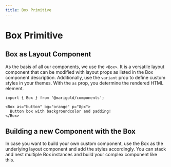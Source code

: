 ```yaml
---
title: Box Primitive
---
```



# Box Primitive

## Box as Layout Component

As the basis of all our components, we use the `<Box>`. It is a versatile layout component that
can be modified with layout props as listed in the <Link to="../../components/box">Box component</Link> description.
Additionally, use the `variant` prop to define custom styles in your themes. With the `as` prop, you
determine the rendered HTML element.

```tsx code
import { Box } from '@marigold/components';
```

```tsx live
<Box as="button" bg="orange" p="8px">
  Button box with backgroundcolor and padding!
</Box>
```

## Building a new Component with the Box

In case you want to build your own custom component, use the Box as the underlying layout component and add
the styles accordingly. You can stack and nest multiple Box instances and build your complex component like this.
